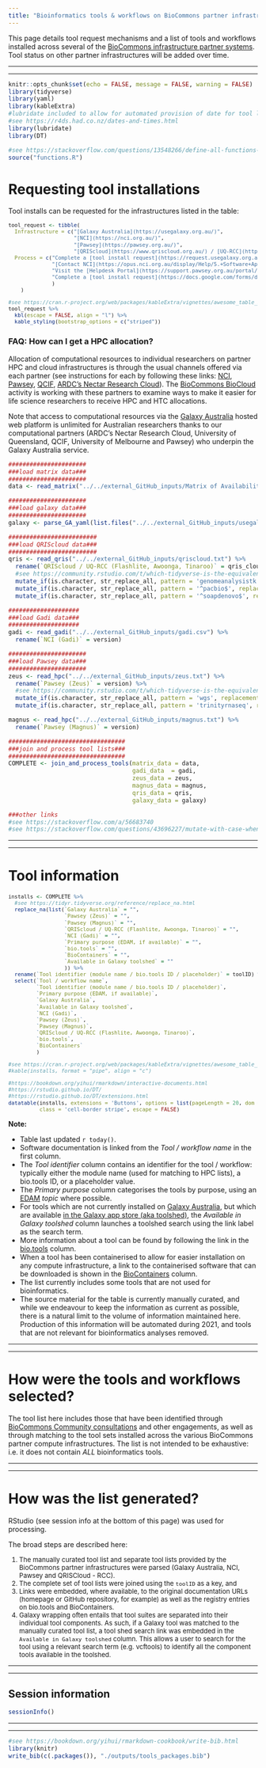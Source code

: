 ```yaml
---
title: "Bioinformatics tools & workflows on BioCommons partner infrastructures"
---
```


<style type="text/css">
.main-container {
  max-width: 1500px;
  margin-left: auto;
  margin-right: auto;
}
</style>

This page details tool request mechanisms and a list of tools and workflows installed across several of the [BioCommons infrastructure partner systems](./1_compute_systems.html). Tool status on other partner infrastructures will be added over time.

-----

-----

```r
knitr::opts_chunk$set(echo = FALSE, message = FALSE, warning = FALSE)
library(tidyverse)
library(yaml)
library(kableExtra)
#lubridate included to allow for automated provision of date for tool list update
#see https://r4ds.had.co.nz/dates-and-times.html
library(lubridate)
library(DT)

#see https://stackoverflow.com/questions/13548266/define-all-functions-in-one-r-file-call-them-from-another-r-file-how-if-pos
source("functions.R")
```

<a name="tool_request"></a>

# Requesting tool installations

Tool installs can be requested for the infrastructures listed in the table:

<font size="2">
```r

tool_request <- tibble(
  Infrastructure = c("[Galaxy Australia](https://usegalaxy.org.au/)",
                     "[NCI](https://nci.org.au/)",
                     "[Pawsey](https://pawsey.org.au/)",
                     "[QRIScloud](https://www.qriscloud.org.au/) / [UQ-RCC](https://rcc.uq.edu.au/)"),
  Process = c("Complete a [tool install request](https://request.usegalaxy.org.au/)",
              "[Contact NCI](https://opus.nci.org.au/display/Help/5.+Software+Applications)",
              "Visit the [Helpdesk Portal](https://support.pawsey.org.au/portal/servicedesk/customer/portal) or email: [help@pawsey.org.au](help@pawsey.org.au) with your request",
              "Complete a [tool install request](https://docs.google.com/forms/d/e/1FAIpQLSefKCBkZbTQ-dUyU-pd4ZypkA-TA5GiMgpsJ2slWmD-B6elEg/viewform)"
              )
    )

#see https://cran.r-project.org/web/packages/kableExtra/vignettes/awesome_table_in_html.html
tool_request %>%
  kbl(escape = FALSE, align = "l") %>%
  kable_styling(bootstrap_options = c("striped"))

```
</font>

### FAQ: How can I get a HPC allocation?

Allocation of computational resources to individual researchers on partner HPC and cloud infrastructures is through the usual channels offered via each partner (see instructions for each by following these links: [NCI](https://nci.org.au/users/how-access-nci), [Pawsey](https://support.pawsey.org.au/documentation/display/US/Getting+Access), [QCIF](https://www.qcif.edu.au/services/computing/), [ARDC's Nectar Research Cloud](http://cloud.nectar.org.au/start-now/)). The [BioCommons BioCloud](https://www.biocommons.org.au/biocloud) activity is working with these partners to examine ways to make it easier for life science researchers to receive HPC and HTC allocations.

Note that access to computational resources via the [Galaxy Australia](https://usegalaxy.org.au/) hosted web platform is unlimited for Australian researchers thanks to our computational partners (ARDC's Nectar Research Cloud, University of Queensland, QCIF, University of Melbourne and Pawsey) who underpin the Galaxy Australia service.  
  

```r
######################
###load matrix data###
######################
data <- read_matrix("../../external_GitHub_inputs/Matrix of Availability of Bioinformatics Tools across BioCommons - deployment version - Bioinformatics Software Availability.tsv")

######################
###load galaxy data###
######################
galaxy <- parse_GA_yaml(list.files("../../external_GitHub_inputs/usegalaxy.org.au/", full.names = TRUE))

#########################
###load QRIScloud data###
#########################
qris <- read_qris("../../external_GitHub_inputs/qriscloud.txt") %>%
  rename(`QRIScloud / UQ-RCC (Flashlite, Awoonga, Tinaroo)` = qris_cloud) %>%
  #see https://community.rstudio.com/t/which-tidyverse-is-the-equivalent-to-search-replace-from-spreadsheets/3548/7
  mutate_if(is.character, str_replace_all, pattern = 'genomeanalysistk', replacement = 'gatk') %>%
  mutate_if(is.character, str_replace_all, pattern = '^pacbio$', replacement = 'smrtlink') %>%
  mutate_if(is.character, str_replace_all, pattern = '^soapdenovo$', replacement = 'soapdenovo2')

####################  
###load Gadi data###
####################
gadi <- read_gadi("../../external_GitHub_inputs/gadi.csv") %>%
  rename(`NCI (Gadi)` = version)

######################
###load Pawsey data###
######################
zeus <- read_hpc("../../external_GitHub_inputs/zeus.txt") %>%
  rename(`Pawsey (Zeus)` = version) %>%
  #see https://community.rstudio.com/t/which-tidyverse-is-the-equivalent-to-search-replace-from-spreadsheets/3548/7
  mutate_if(is.character, str_replace_all, pattern = 'wgs', replacement = 'celera') %>%
  mutate_if(is.character, str_replace_all, pattern = 'trinityrnaseq', replacement = 'trinity')

magnus <- read_hpc("../../external_GitHub_inputs/magnus.txt") %>%
  rename(`Pawsey (Magnus)` = version)

#################################
###join and process tool lists###
#################################
COMPLETE <- join_and_process_tools(matrix_data = data, 
                                   gadi_data  = gadi, 
                                   zeus_data = zeus, 
                                   magnus_data = magnus, 
                                   qris_data = qris, 
                                   galaxy_data = galaxy)

###other links
#see https://stackoverflow.com/a/56683740
#see https://stackoverflow.com/questions/43696227/mutate-with-case-when-and-contains

```

-----

-----

<a name="tool_information"></a>

# Tool information

<font size="2">
```r

installs <- COMPLETE %>%
  #see https://tidyr.tidyverse.org/reference/replace_na.html
  replace_na(list(`Galaxy Australia` = "",
                  `Pawsey (Zeus)` = "",
                  `Pawsey (Magnus)` = "",
                  `QRIScloud / UQ-RCC (Flashlite, Awoonga, Tinaroo)` = "",
                  `NCI (Gadi)` = "",
                  `Primary purpose (EDAM, if available)` = "",
                  `bio.tools` = "",
                  `BioContainers` = "",
                  `Available in Galaxy toolshed` = ""
                  )) %>%
  rename(`Tool identifier (module name / bio.tools ID / placeholder)` = toolID) %>%
  select(`Tool / workflow name`,
         `Tool identifier (module name / bio.tools ID / placeholder)`,
         `Primary purpose (EDAM, if available)`,
         `Galaxy Australia`, 
         `Available in Galaxy toolshed`,
         `NCI (Gadi)`, 
         `Pawsey (Zeus)`, 
         `Pawsey (Magnus)`, 
         `QRIScloud / UQ-RCC (Flashlite, Awoonga, Tinaroo)`,
         `bio.tools`, 
         `BioContainers`
         )

#see https://cran.r-project.org/web/packages/kableExtra/vignettes/awesome_table_in_html.html
#kable(installs, format = "pipe", align = "c")

#https://bookdown.org/yihui/rmarkdown/interactive-documents.html
#https://rstudio.github.io/DT/
#https://rstudio.github.io/DT/extensions.html
datatable(installs, extensions = 'Buttons', options = list(pageLength = 20, dom = 'Bfrtip', buttons = I('colvis')), 
          class = 'cell-border stripe', escape = FALSE)

```
</font>

**Note:** 

- Table last updated ```r today()```.
- Software documentation is linked from the *Tool / workflow name* in the first column.
- The *Tool identifier* column contains an identifier for the tool / workflow: typically either the module name (used for matching to HPC lists), a bio.tools ID, or a  placeholder value.
- The *Primary purpose* column categorises the tools by purpose, using an [EDAM](https://github.com/edamontology/edamontology) *topic* where possible.
- For tools which are not currently installed on [Galaxy Australia](https://usegalaxy.org.au/), but which are available [in the Galaxy app store (aka toolshed)](https://toolshed.g2.bx.psu.edu/), the *Available in Galaxy toolshed* column launches a toolshed search using the link label as the search term.
- More information about a tool can be found by following the link in the [bio.tools](https://bio.tools/) column.
- When a tool has been containerised to allow for easier installation on any compute infrastructure, a link to the containerised software that can be downloaded  is shown in the [BioContainers](https://biocontainers.pro/#/) column.
- The list currently includes some tools that are not used for bioinformatics.
- The source material for the table is currently manually curated, and while we endeavour to keep the information as current as possible, there is a natural limit to the volume of information maintained here. Production of this information will be automated during 2021, and tools that are not relevant for bioinformatics analyses removed.

-----

-----

# How were the tools and workflows selected?

The tool list here includes those that have been identified through [BioCommons Community consultations](https://www.biocommons.org.au/get-involved) and other engagements, as well as through matching to the tool sets installed across the various BioCommons partner compute infrastructures. The list is not intended to be exhaustive: i.e. it does not contain *ALL* bioinformatics tools.

-----

-----

# How was the list generated?

RStudio (see session info at the bottom of this page) was used for processing. 

The broad steps are described here:

<font size="2">

1. The manually curated tool list and separate tool lists provided by the BioCommons partner infrastructures were parsed (Galaxy Australia, NCI, Pawsey and QRISCloud - RCC). 
2. The complete set of tool lists were joined using the ```toolID``` as a key, and 
3. Links were embedded, where available, to the original documentation URLs (homepage or GitHub repository, for example) as well as the registry entries on bio.tools and BioContainers. 
4. Galaxy wrapping often entails that tool suites are separated into their individual tool components. As such, if a Galaxy tool was matched to the manually curated tool list, a tool shed search link was embedded in the ```Available in Galaxy toolshed``` column. This allows a user to search for the tool using a relevant search term (e.g. vcftools) to identify all the component tools available in the toolshed.

</font>

-----

-----

## Session information

```r
sessionInfo()
```

-----

-----

```r
#see https://bookdown.org/yihui/rmarkdown-cookbook/write-bib.html
library(knitr)
write_bib(c(.packages()), "./outputs/tools_packages.bib")
```
